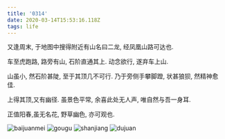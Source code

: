 ```yaml
---
title: '0314'
date: 2020-03-14T15:53:16.118Z
tags: life
---
```


又逢周末, 于地图中搜得附近有山名曰二龙, 经凤凰山路可达也.

车至虎跑路,
路旁有山, 石阶直通其上. 动念欲行, 遂弃车上山.

山虽小, 然石阶甚陡, 至于其顶几不可行. 乃于旁侧手攀脚蹬, 状甚狼狈, 然精神愈佳.

上得其顶,又有幽径. 虽景色平常, 余喜此处无人声, 唯自然与吾一身耳.

正值阳春,虽无名花, 野草幽色, 亦可观也.

![baijuanmei](assets/baijuanmei.jpg)
![gougu](assets/gougu.jpg)
![shanjiang](assets/shanjiang.jpg)
![dujuan](assets/dujuan.jpg)
